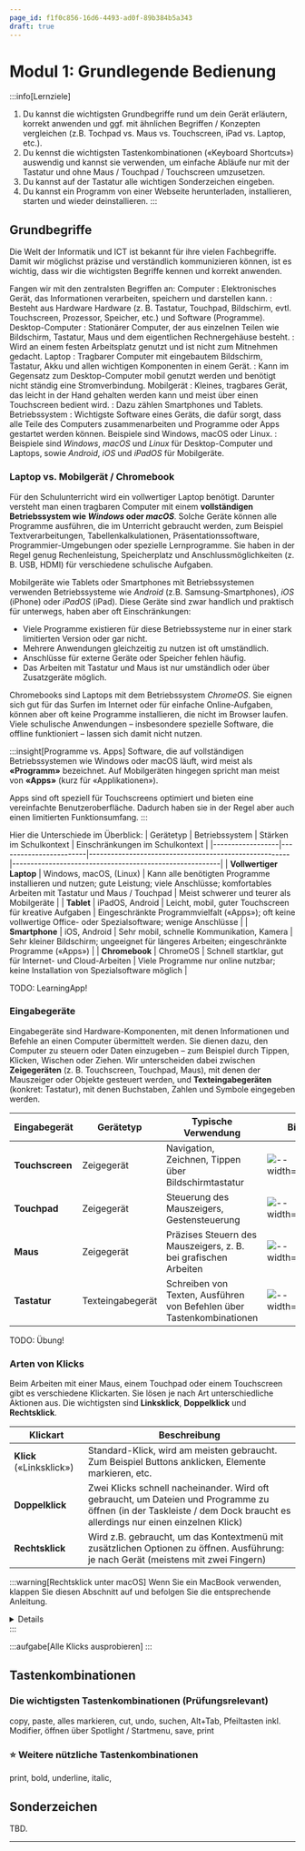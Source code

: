 ```yaml
---
page_id: f1f0c856-16d6-4493-ad0f-89b384b5a343
draft: true
---
```



# Modul 1: Grundlegende Bedienung
:::info[Lernziele]
1. Du kannst die wichtigsten Grundbegriffe rund um dein Gerät erläutern, korrekt anwenden und ggf. mit ähnlichen Begriffen / Konzepten vergleichen (z.B. Tochpad vs. Maus vs. Touchscreen, iPad vs. Laptop, etc.).
2. Du kennst die wichtigsten Tastenkombinationen («Keyboard Shortcuts») auswendig und kannst sie verwenden, um einfache Abläufe nur mit der Tastatur und ohne Maus / Touchpad / Touchscreen umzusetzen.
3. Du kannst auf der Tastatur alle wichtigen Sonderzeichen eingeben.
4. Du kannst ein Programm von einer Webseite herunterladen, installieren, starten und wieder deinstallieren.
:::

## Grundbegriffe
Die Welt der Informatik und ICT ist bekannt für ihre vielen Fachbegriffe. Damit wir möglichst präzise und verständlich kommunizieren können, ist es wichtig, dass wir die wichtigsten Begriffe kennen und korrekt anwenden.

Fangen wir mit den zentralsten Begriffen an:
Computer
: Elektronisches Gerät, das Informationen verarbeiten, speichern und darstellen kann. 
: Besteht aus Hardware Hardware (z. B. Tastatur, Touchpad, Bildschirm, evtl. Touchscreen, Prozessor, Speicher, etc.) und Software (Programme).
Desktop-Computer
: Stationärer Computer, der aus einzelnen Teilen wie Bildschirm, Tastatur, Maus und dem eigentlichen Rechnergehäuse besteht.
: Wird an einem festen Arbeitsplatz genutzt und ist nicht zum Mitnehmen gedacht.
Laptop
: Tragbarer Computer mit eingebautem Bildschirm, Tastatur, Akku und allen wichtigen Komponenten in einem Gerät. 
: Kann im Gegensatz zum Desktop-Computer mobil genutzt werden und benötigt nicht ständig eine Stromverbindung.
Mobilgerät
: Kleines, tragbares Gerät, das leicht in der Hand gehalten werden kann und meist über einen Touchscreen bedient wird.
: Dazu zählen Smartphones und Tablets.
Betriebssystem
: Wichtigste Software eines Geräts, die dafür sorgt, dass alle Teile des Computers zusammenarbeiten und Programme oder Apps gestartet werden können. Beispiele sind Windows, macOS oder Linux.
: Beispiele sind _Windows_, _macOS_ und _Linux_ für Desktop-Computer und Laptops, sowie _Android_, _iOS_ und _iPadOS_ für Mobilgeräte.

### Laptop vs. Mobilgerät / Chromebook
Für den Schulunterricht wird ein vollwertiger Laptop benötigt. Darunter versteht man einen tragbaren Computer mit einem **vollständigen Betriebssystem wie _Windows_ oder _macOS_**. Solche Geräte können alle Programme ausführen, die im Unterricht gebraucht werden, zum Beispiel Textverarbeitungen, Tabellenkalkulationen, Präsentationssoftware, Programmier-Umgebungen oder spezielle Lernprogramme. Sie haben in der Regel genug Rechenleistung, Speicherplatz und Anschlussmöglichkeiten (z. B. USB, HDMI) für verschiedene schulische Aufgaben.

Mobilgeräte wie Tablets oder Smartphones mit Betriebssystemen verwenden Betriebssysteme wie _Android_ (z.B. Samsung-Smartphones), _iOS_ (iPhone) oder _iPadOS_ (iPad). Diese Geräte sind zwar handlich und praktisch für unterwegs, haben aber oft Einschränkungen:
- Viele Programme existieren für diese Betriebssysteme nur in einer stark limitierten Version oder gar nicht.
- Mehrere Anwendungen gleichzeitig zu nutzen ist oft umständlich.
- Anschlüsse für externe Geräte oder Speicher fehlen häufig.
- Das Arbeiten mit Tastatur und Maus ist nur umständlich oder über Zusatzgeräte möglich.

Chromebooks sind Laptops mit dem Betriebssystem _ChromeOS_. Sie eignen sich gut für das Surfen im Internet oder für einfache Online-Aufgaben, können aber oft keine Programme installieren, die nicht im Browser laufen. Viele schulische Anwendungen – insbesondere spezielle Software, die offline funktioniert – lassen sich damit nicht nutzen.

:::insight[Programme vs. Apps]
Software, die auf vollständigen Betriebssystemen wie Windows oder macOS läuft, wird meist als **«Programm»** bezeichnet. Auf Mobilgeräten hingegen spricht man meist von **«Apps»** (kurz für «Applikationen»).

Apps sind oft speziell für Touchscreens optimiert und bieten eine vereinfachte Benutzeroberfläche. Dadurch haben sie in der Regel aber auch einen limitierten Funktionsumfang.
:::

Hier die Unterschiede im Überblick:
| Gerätetyp        | Betriebssystem         | Stärken im Schulkontext                               | Einschränkungen im Schulkontext                         |
|------------------|------------------------|-------------------------------------------------------|---------------------------------------------------------|
| **Vollwertiger Laptop** | Windows, macOS, (Linux) | Kann alle benötigten Programme installieren und nutzen; gute Leistung; viele Anschlüsse; komfortables Arbeiten mit Tastatur und Maus / Touchpad | Meist schwerer und teurer als Mobilgeräte               |
| **Tablet**       | iPadOS, Android        | Leicht, mobil, guter Touchscreen für kreative Aufgaben | Eingeschränkte Programmvielfalt («Apps»); oft keine vollwertige Office- oder Spezialsoftware; wenige Anschlüsse |
| **Smartphone**   | iOS, Android           | Sehr mobil, schnelle Kommunikation, Kamera            | Sehr kleiner Bildschirm; ungeeignet für längeres Arbeiten; eingeschränkte Programme («Apps») |
| **Chromebook**   | ChromeOS               | Schnell startklar, gut für Internet- und Cloud-Arbeiten | Viele Programme nur online nutzbar; keine Installation von Spezialsoftware möglich |

TODO: LearningApp!

### Eingabegeräte
Eingabegeräte sind Hardware-Komponenten, mit denen Informationen und Befehle an einen Computer übermittelt werden. Sie dienen dazu, den Computer zu steuern oder Daten einzugeben – zum Beispiel durch Tippen, Klicken, Wischen oder Ziehen. Wir unterscheiden dabei zwischen **Zeigegeräten** (z. B. Touchscreen, Touchpad, Maus), mit denen der Mauszeiger oder Objekte gesteuert werden, und **Texteingabegeräten** (konkret: Tastatur), mit denen Buchstaben, Zahlen und Symbole eingegeben werden. 

| Eingabegerät | Gerätetyp | Typische Verwendung | Bild | 
|--------------|---------------------|--------------|---|
| **Touchscreen** | Zeigegerät         | Navigation, Zeichnen, Tippen über Bildschirmtastatur | ![--width=150px](img/grundlegende-bedienung/touchscreen.jpg) |
| **Touchpad**    | Zeigegerät         | Steuerung des Mauszeigers, Gestensteuerung | ![--width=150px](img/grundlegende-bedienung/touchpad.jpg) |
| **Maus**        | Zeigegerät         | Präzises Steuern des Mauszeigers, z. B. bei grafischen Arbeiten | ![--width=150px](img/grundlegende-bedienung/mouse.jpg) |
| **Tastatur**    | Texteingabegerät   | Schreiben von Texten, Ausführen von Befehlen über Tastenkombinationen | ![--width=150px](img/grundlegende-bedienung/keyboard.jpg) |

TODO: Übung!

### Arten von Klicks
Beim Arbeiten mit einer Maus, einem Touchpad oder einem Touchscreen gibt es verschiedene Klickarten. Sie lösen je nach Art unterschiedliche Aktionen aus. Die wichtigsten sind **Linksklick**, **Doppelklick** und **Rechtsklick**.

| Klickart       | Beschreibung |
|----------------|--------------------------------------------------|
| **Klick** («Linksklick») | Standard-Klick, wird am meisten gebraucht. Zum Beispiel Buttons anklicken, Elemente markieren, etc. |
| **Doppelklick**| Zwei Klicks schnell nacheinander. Wird oft gebraucht, um Dateien und Programme zu öffnen (in der Taskleiste / dem Dock braucht es allerdings nur einen einzelnen Klick)  |
| **Rechtsklick**| Wird z.B. gebraucht, um das Kontextmenü mit zusätzlichen Optionen zu öffnen. Ausführung: je nach Gerät (meistens mit zwei Fingern) |

:::warning[Rechtsklick unter macOS]
Wenn Sie ein MacBook verwenden, klappen Sie diesen Abschnitt auf und befolgen Sie die entsprechende Anleitung.
<details>
    
    <summary>Rechtsklick einstellen unter macOS</summary>
    <div>
    Wenn Sie ein MacBook verwenden, sollten Sie unbedingt die Einstellungen für den Rechtsklick (bei macOS auch «Sekundärklick» genannt) anpassen:

    Das :mdi[apple]-Symbol ganz oben links anklicken → __Systemeinstellungen__ → __Trackpad__ → __Sekundärklick: Mit zwe Fingern klicken oder tippen__.

    ![](img/grundlegende-bedienung/macos_secondary_click.png)
    </div>
</details>
:::

:::aufgabe[Alle Klicks ausprobieren]
<TaskState id="7c45a564-8b22-4f2a-b04f-9905955fe642" />
<ClickTest />
:::

## Tastenkombinationen
### Die wichtigsten Tastenkombinationen (Prüfungsrelevant)
copy, paste, alles markieren, cut, undo, suchen, Alt+Tab, Pfeiltasten inkl. Modifier, öffnen über Spotlight / Startmenu, save, print

### ⭐️ Weitere nützliche Tastenkombinationen
print, bold, underline, italic, 

## Sonderzeichen
TBD.

---